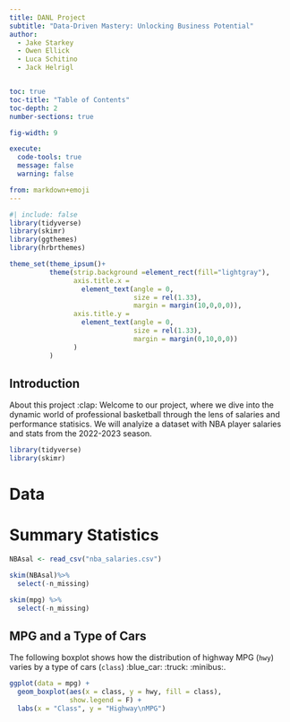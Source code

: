 ```yaml
---
title: DANL Project
subtitle: "Data-Driven Mastery: Unlocking Business Potential"
author: 
  - Jake Starkey
  - Owen Ellick
  - Luca Schitino
  - Jack Helrigl


toc: true
toc-title: "Table of Contents"
toc-depth: 2
number-sections: true

fig-width: 9

execute:
  code-tools: true
  message: false
  warning: false

from: markdown+emoji
---
```

```r
#| include: false
library(tidyverse)
library(skimr)
library(ggthemes)
library(hrbrthemes)

theme_set(theme_ipsum()+
          theme(strip.background =element_rect(fill="lightgray"),
                axis.title.x = 
                  element_text(angle = 0,
                               size = rel(1.33),
                               margin = margin(10,0,0,0)),
                axis.title.y = 
                  element_text(angle = 0,
                               size = rel(1.33),
                               margin = margin(0,10,0,0))
                )
          )
```



##  Introduction

About this project :clap:
Welcome to our project, where we dive into the dynamic world of professional basketball through the lens of salaries and performance statisics. We will analyize a dataset with NBA player salaries and stats from the 2022-2023 season.

```r
library(tidyverse)
library(skimr)
```


# Data




# Summary Statistics  

```r
NBAsal <- read_csv("nba_salaries.csv")
```

```r
skim(NBAsal)%>%
  select(-n_missing)
```


```r
skim(mpg) %>% 
  select(-n_missing)
```


## MPG and a Type of Cars
The following boxplot shows how the distribution of highway MPG (`hwy`) varies by a type of cars (`class`) :blue_car: :truck: :minibus:.


```r
ggplot(data = mpg) +
  geom_boxplot(aes(x = class, y = hwy, fill = class),
               show.legend = F) +
  labs(x = "Class", y = "Highway\nMPG") 
```



